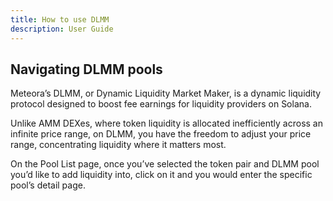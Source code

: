 ```yaml
---
title: How to use DLMM
description: User Guide
---
```


## Navigating DLMM pools

Meteora’s DLMM, or Dynamic Liquidity Market Maker, is a dynamic liquidity protocol designed to boost fee earnings for liquidity providers on Solana.

Unlike AMM DEXes, where token liquidity is allocated inefficiently across an infinite price range, on DLMM, you have the freedom to adjust your price range, concentrating liquidity where it matters most.

On the Pool List page, once you’ve selected the token pair and DLMM pool you’d like to add liquidity into, click on it and you would enter the specific pool’s detail page.

